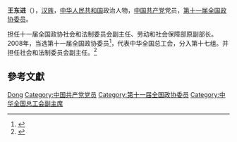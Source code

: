 '''王东进'''（{{bd|1945年||}}），[[汉族|汉族]]，[[中华人民共和国|中华人民共和国]]政治人物，[[中国共产党|中国共产党]]党员，[[第十一届全国政协委员|第十一届全国政协委员]]。

担任十一届全国政协社会和法制委员会副主任、劳动和社会保障部原副部长。2008年，当选第十一届全国政协委员<ref>{{cite news|title=第十一届全国政协委员名单|url=http://www.indaa.com.cn/zt/2009qglh/zxzs/200903/t20090303_127573.html|accessdate=2013-04-09|newspaper=新华社北京1月25日电 中国人民政治协商会议第十一届全国委员会委员名单(共2237人，2008年1月25日政协第十届全国委员会常务委员会第二十次会议通过)|date=2008年1月25日|deadurl=yes|archiveurl=https://web.archive.org/web/20130928014403/http://www.indaa.com.cn/zt/2009qglh/zxzs/200903/t20090303_127573.html|archivedate=2013年9月28日}}</ref>，代表中华全国总工会，分入第十七组。并担任社会和法制委员会副主任。<ref>{{cite news|title=全国政协信息-王东进|url=http://www.cppcc.gov.cn/CMS/wylibary/showJcwyxtInfoWylibary.action?tabJcwyxt.guid=11W0005470&wytype=wjwy|accessdate=2013-04-11|newspaper=全国政协委员会|archive-date=2016-03-04|archive-url=https://web.archive.org/web/20160304221612/http://www.cppcc.gov.cn/CMS/wylibary/showJcwyxtInfoWylibary.action?tabJcwyxt.guid=11W0005470&wytype=wjwy|dead-url=no}}</ref>

== 參考文獻 ==
{{reflist}}

{{中国政治人物小作品}}
{{中华全国总工会第十三届执行委员会}}
{{中华全国总工会第十四届执行委员会}}

{{Authority control}}
{{DEFAULTSORT:Wang王}}
[[Category:王姓|Dong]]
[[Category:中国共产党党员|Category:中国共产党党员]]
[[Category:第十一届全国政协委员|Category:第十一届全国政协委员]]
[[Category:中华全国总工会副主席|Category:中华全国总工会副主席]]
